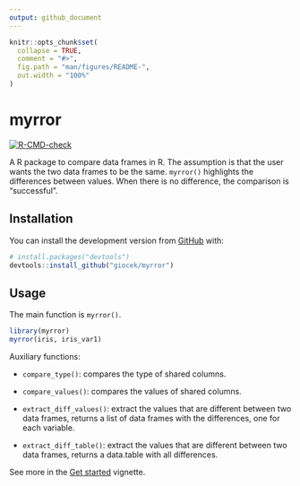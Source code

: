 ```yaml
---
output: github_document
---
```


<!-- README.md is generated from README.Rmd. Please edit that file -->

```r
knitr::opts_chunk$set(
  collapse = TRUE,
  comment = "#>",
  fig.path = "man/figures/README-",
  out.width = "100%"
)
```

# myrror

<!-- badges: start -->

[![R-CMD-check](https://github.com/giorgiacek/myrror/actions/workflows/R-CMD-check.yaml/badge.svg)](https://github.com/giorgiacek/myrror/actions/workflows/R-CMD-check.yaml) <!-- badges: end -->

A R package to compare data frames in R. 
The assumption is that the user wants the two data frames to be the same. 
`myrror()` highlights the differences between values. When there is no difference, the comparison is "successful". 


## Installation

You can install the development version from [GitHub](https://github.com/) with:

``` r
# install.packages("devtools")
devtools::install_github("giocek/myrror")
```
## Usage

The main function is `myrror()`.

```r
library(myrror)
myrror(iris, iris_var1)
```

Auxiliary functions:

-   `compare_type()`: compares the type of shared columns.

-   `compare_values()`: compares the values of shared columns.

-   `extract_diff_values()`: extract the values that are different between two data frames, returns a list of data frames with the differences, one for each variable.

-   `extract_diff_table()`: extract the values that are different between two data frames, returns a data.table with all differences.

See more in the [Get started](https://giocek.github.io/myrror/articles/myrror.html) vignette.
